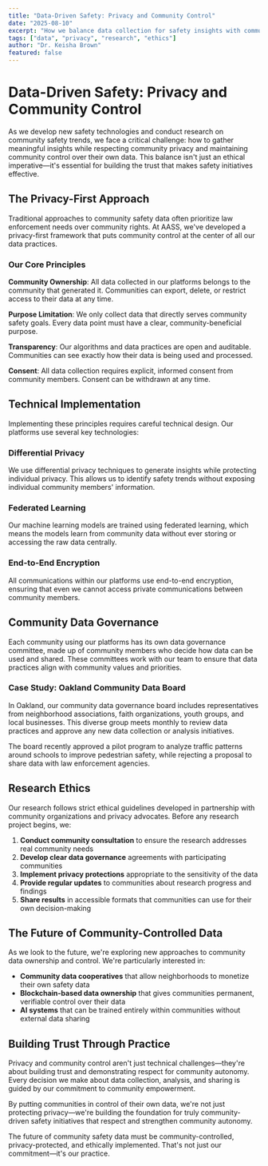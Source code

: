 ```yaml
---
title: "Data-Driven Safety: Privacy and Community Control"
date: "2025-08-10"
excerpt: "How we balance data collection for safety insights with community privacy rights and autonomy in our research and platform development."
tags: ["data", "privacy", "research", "ethics"]
author: "Dr. Keisha Brown"
featured: false
---
```


# Data-Driven Safety: Privacy and Community Control

As we develop new safety technologies and conduct research on community safety trends, we face a critical challenge: how to gather meaningful insights while respecting community privacy and maintaining community control over their own data. This balance isn't just an ethical imperative—it's essential for building the trust that makes safety initiatives effective.

## The Privacy-First Approach

Traditional approaches to community safety data often prioritize law enforcement needs over community rights. At AASS, we've developed a privacy-first framework that puts community control at the center of all our data practices.

### Our Core Principles

**Community Ownership**: All data collected in our platforms belongs to the community that generated it. Communities can export, delete, or restrict access to their data at any time.

**Purpose Limitation**: We only collect data that directly serves community safety goals. Every data point must have a clear, community-beneficial purpose.

**Transparency**: Our algorithms and data practices are open and auditable. Communities can see exactly how their data is being used and processed.

**Consent**: All data collection requires explicit, informed consent from community members. Consent can be withdrawn at any time.

## Technical Implementation

Implementing these principles requires careful technical design. Our platforms use several key technologies:

### Differential Privacy
We use differential privacy techniques to generate insights while protecting individual privacy. This allows us to identify safety trends without exposing individual community members' information.

### Federated Learning
Our machine learning models are trained using federated learning, which means the models learn from community data without ever storing or accessing the raw data centrally.

### End-to-End Encryption
All communications within our platforms use end-to-end encryption, ensuring that even we cannot access private communications between community members.

## Community Data Governance

Each community using our platforms has its own data governance committee, made up of community members who decide how data can be used and shared. These committees work with our team to ensure that data practices align with community values and priorities.

### Case Study: Oakland Community Data Board

In Oakland, our community data governance board includes representatives from neighborhood associations, faith organizations, youth groups, and local businesses. This diverse group meets monthly to review data practices and approve any new data collection or analysis initiatives.

The board recently approved a pilot program to analyze traffic patterns around schools to improve pedestrian safety, while rejecting a proposal to share data with law enforcement agencies.

## Research Ethics

Our research follows strict ethical guidelines developed in partnership with community organizations and privacy advocates. Before any research project begins, we:

1. **Conduct community consultation** to ensure the research addresses real community needs
2. **Develop clear data governance** agreements with participating communities
3. **Implement privacy protections** appropriate to the sensitivity of the data
4. **Provide regular updates** to communities about research progress and findings
5. **Share results** in accessible formats that communities can use for their own decision-making

## The Future of Community-Controlled Data

As we look to the future, we're exploring new approaches to community data ownership and control. We're particularly interested in:

- **Community data cooperatives** that allow neighborhoods to monetize their own safety data
- **Blockchain-based data ownership** that gives communities permanent, verifiable control over their data
- **AI systems** that can be trained entirely within communities without external data sharing

## Building Trust Through Practice

Privacy and community control aren't just technical challenges—they're about building trust and demonstrating respect for community autonomy. Every decision we make about data collection, analysis, and sharing is guided by our commitment to community empowerment.

By putting communities in control of their own data, we're not just protecting privacy—we're building the foundation for truly community-driven safety initiatives that respect and strengthen community autonomy.

The future of community safety data must be community-controlled, privacy-protected, and ethically implemented. That's not just our commitment—it's our practice.
